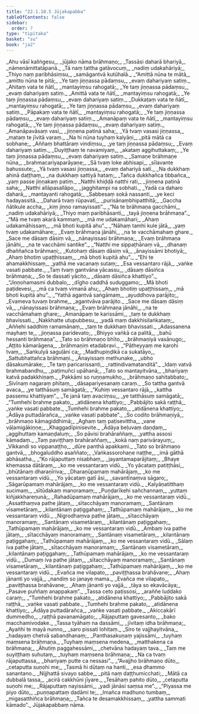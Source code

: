 ```yaml
---
title: "22.1.10.5 Jūjakapabba"
tableOfContents: false
sidebar:
  order: 7
type: "tipitaka"
basket: "su"
book: "ja2"
---
```



<DynamicBreadcrumb />

<Division number="1914" book="ja2" bookNo="23" page="333">

<Paragraph number="3264" type="verses" book="ja2">
_Ahu vāsī kaliṅgesu,_  
_jūjako nāma brāhmaṇo;_  
_Tassāsi daharā bhariyā,_  
_nāmenāmittatāpanā._  

</Paragraph>

</Division>
<Division number="1915" book="ja2" bookNo="23" page="333">

<Paragraph number="3265" type="verses" book="ja2">
_Tā naṃ tattha gatāvocuṃ,_  
_nadiṃ udakahāriyā;_  
_Thiyo naṃ paribhāsiṃsu,_  
_samāgantvā kutūhalā._  

</Paragraph>

</Division>
<Division number="1916" book="ja2" bookNo="23" page="333">

<Paragraph number="3266" type="verses" book="ja2">
_“Amittā nūna te mātā,_  
_amitto nūna te pitā;_  
_Ye taṃ jiṇṇassa pādaṃsu,_  
_evaṃ dahariyaṃ satiṃ._  

</Paragraph>

</Division>
<Division number="1917" book="ja2" bookNo="23" page="334">

<Paragraph number="3267" type="verses" book="ja2">
_Ahitaṃ vata te ñātī,_  
_mantayiṃsu rahogatā;_  
_Ye taṃ jiṇṇassa pādaṃsu,_  
_evaṃ dahariyaṃ satiṃ._  

</Paragraph>

</Division>
<Division number="1918" book="ja2" bookNo="23" page="334">

<Paragraph number="3268" type="verses" book="ja2">
_Amittā vata te ñātī,_  
_mantayiṃsu rahogatā;_  
_Ye taṃ jiṇṇassa pādaṃsu,_  
_evaṃ dahariyaṃ satiṃ._  

</Paragraph>

</Division>
<Division number="1919" book="ja2" bookNo="23" page="334">

<Paragraph number="3269" type="verses" book="ja2">
_Dukkaṭaṃ vata te ñātī,_  
_mantayiṃsu rahogatā;_  
_Ye taṃ jiṇṇassa pādaṃsu,_  
_evaṃ dahariyaṃ satiṃ._  

</Paragraph>

</Division>
<Division number="1920" book="ja2" bookNo="23" page="334">

<Paragraph number="3270" type="verses" book="ja2">
_Pāpakaṃ vata te ñātī,_  
_mantayiṃsu rahogatā;_  
_Ye taṃ jiṇṇassa pādaṃsu,_  
_evaṃ dahariyaṃ satiṃ._  

</Paragraph>

</Division>
<Division number="1921" book="ja2" bookNo="23" page="334">

<Paragraph number="3271" type="verses" book="ja2">
_Amanāpaṃ vata te ñātī,_  
_mantayiṃsu rahogatā;_  
_Ye taṃ jiṇṇassa pādaṃsu,_  
_evaṃ dahariyaṃ satiṃ._  

</Paragraph>

</Division>
<Division number="1922" book="ja2" bookNo="23" page="334">

<Paragraph number="3272" type="verses" book="ja2">
_Amanāpavāsaṃ vasi,_  
_jiṇṇena patinā saha;_  
_Yā tvaṃ vasasi jiṇṇassa,_  
_mataṃ te jīvitā varaṃ._  

</Paragraph>

</Division>
<Division number="1923" book="ja2" bookNo="23" page="334">

<Paragraph number="3273" type="verses" book="ja2">
_Na hi nūna tuyhaṃ kalyāṇi,_  
_pitā mātā ca sobhane;_  
_Aññaṃ bhattāraṃ vindiṃsu,_  
_ye taṃ jiṇṇassa pādaṃsu;_  
_Evaṃ dahariyaṃ satiṃ._  

</Paragraph>

</Division>
<Division number="1924" book="ja2" bookNo="23" page="334">

<Paragraph number="3274" type="verses" book="ja2">
_Duyiṭṭhaṃ te navamiyaṃ,_  
_akataṃ aggihuttakaṃ;_  
_Ye taṃ jiṇṇassa pādaṃsu,_  
_evaṃ dahariyaṃ satiṃ._  

</Paragraph>

</Division>
<Division number="1925" book="ja2" bookNo="23" page="334">

<Paragraph number="3275" type="verses" book="ja2">
_Samaṇe brāhmaṇe nūna,_  
_brahmacariyaparāyaṇe;_  
_Sā tvaṃ loke abhisapi,_  
_sīlavante bahussute;_  
_Yā tvaṃ vasasi jiṇṇassa,_  
_evaṃ dahariyā satī._  

</Paragraph>

</Division>
<Division number="1926" book="ja2" bookNo="23" page="334">

<Paragraph number="3276" type="verses" book="ja2">
_Na dukkhaṃ ahinā daṭṭhaṃ,_  
_na dukkhaṃ sattiyā hataṃ;_  
_Tañca dukkhañca tibbañca,_  
_yaṃ passe jiṇṇakaṃ patiṃ._  

</Paragraph>

</Division>
<Division number="1927" book="ja2" bookNo="23" page="334">

<Paragraph number="3277" type="verses" book="ja2">
_Natthi khiḍḍā natthi rati,_  
_jiṇṇena patinā saha;_  
_Natthi allāpasallāpo,_  
_jagghitampi na sobhati._  

</Paragraph>

</Division>
<Division number="1928" book="ja2" bookNo="23" page="334">

<Paragraph number="3278" type="verses" book="ja2">
_Yadā ca daharo daharā,_  
_mantayanti rahogatā;_  
_Sabbesaṃ sokā nassanti,_  
_ye keci hadayassitā._  

</Paragraph>

</Division>
<Division number="1929" book="ja2" bookNo="23" page="335">

<Paragraph number="3279" type="verses" book="ja2">
_Daharā tvaṃ rūpavatī,_  
_purisānaṃbhipatthitā;_  
_Gaccha ñātikule accha,_  
_kiṃ jiṇṇo ramayissati”._  

</Paragraph>

</Division>
<Division number="1930" book="ja2" bookNo="23" page="335">

<Paragraph number="3280" type="verses" book="ja2">
_“Na te brāhmaṇa gacchāmi,_  
_nadiṃ udakahāriyā;_  
_Thiyo maṃ paribhāsanti,_  
_tayā jiṇṇena brāhmaṇa”._  

</Paragraph>

</Division>
<Division number="1931" book="ja2" bookNo="23" page="335">

<Paragraph number="3281" type="verses" book="ja2">
_“Mā me tvaṃ akarā kammaṃ,_  
_mā me udakamāhari;_  
_Ahaṃ udakamāhissaṃ,_  
_mā bhoti kupitā ahu”._  

</Paragraph>

</Division>
<Division number="1932" book="ja2" bookNo="23" page="335">

<Paragraph number="3282" type="verses" book="ja2">
_“Nāhaṃ tamhi kule jātā,_  
_yaṃ tvaṃ udakamāhare;_  
_Evaṃ brāhmaṇa jānāhi,_  
_na te vacchāmahaṃ ghare._  

</Paragraph>

</Division>
<Division number="1933" book="ja2" bookNo="23" page="335">

<Paragraph number="3283" type="verses" book="ja2">
_Sace me dāsaṃ dāsiṃ vā,_  
_nānayissasi brāhmaṇa;_  
_Evaṃ brāhmaṇa jānāhi,_  
_na te vacchāmi santike”._  

</Paragraph>

</Division>
<Division number="1934" book="ja2" bookNo="23" page="335">

<Paragraph number="3284" type="verses" book="ja2">
_“Natthi me sippaṭhānaṃ vā,_  
_dhanaṃ dhaññañca brāhmaṇi;_  
_Kutohaṃ dāsaṃ dāsiṃ vā,_  
_ānayissāmi bhotiyā;_  
_Ahaṃ bhotiṃ upaṭṭhissaṃ,_  
_mā bhoti kupitā ahu”._  

</Paragraph>

</Division>
<Division number="1935" book="ja2" bookNo="23" page="335">

<Paragraph number="3285" type="verses" book="ja2">
_“Ehi te ahamakkhissaṃ,_  
_yathā me vacanaṃ sutaṃ;_  
_Esa vessantaro rājā,_  
_vaṅke vasati pabbate._  

</Paragraph>

</Division>
<Division number="1936" book="ja2" bookNo="23" page="335">

<Paragraph number="3286" type="verses" book="ja2">
_Taṃ tvaṃ gantvāna yācassu,_  
_dāsaṃ dāsiñca brāhmaṇa;_  
_So te dassati yācito,_  
_dāsaṃ dāsiñca khattiyo”._  

</Paragraph>

</Division>
<Division number="1937" book="ja2" bookNo="23" page="335">

<Paragraph number="3287" type="verses" book="ja2">
_“Jiṇṇohamasmi dubbalo,_  
_dīgho caddhā suduggamo;_  
_Mā bhoti paṭidevesi,_  
_mā ca tvaṃ vimanā ahu;_  
_Ahaṃ bhotiṃ upaṭṭhissaṃ,_  
_mā bhoti kupitā ahu”._  

</Paragraph>

</Division>
<Division number="1938" book="ja2" bookNo="23" page="335">

<Paragraph number="3288" type="verses" book="ja2">
_“Yathā agantvā saṅgāmaṃ,_  
_ayuddhova parājito;_  
_Evameva tuvaṃ brahme,_  
_agantvāva parājito._  

</Paragraph>

</Division>
<Division number="1939" book="ja2" bookNo="23" page="335">

<Paragraph number="3289" type="verses" book="ja2">
_Sace me dāsaṃ dāsiṃ vā,_  
_nānayissasi brāhmaṇa;_  
_Evaṃ brāhmaṇa jānāhi,_  
_na te vacchāmahaṃ ghare;_  
_Amanāpaṃ te karissāmi,_  
_taṃ te dukkhaṃ bhavissati._  

</Paragraph>

</Division>
<Division number="1940" book="ja2" bookNo="23" page="335">

<Paragraph number="3290" type="verses" book="ja2">
_Nakkhatte utupubbesu,_  
_yadā maṃ dakkhisilaṅkataṃ;_  
_Aññehi saddhiṃ ramamānaṃ,_  
_taṃ te dukkhaṃ bhavissati._  

</Paragraph>

</Division>
<Division number="1941" book="ja2" bookNo="23" page="336">

<Paragraph number="3291" type="verses" book="ja2">
_Adassanena mayhaṃ te,_  
_jiṇṇassa paridevato;_  
_Bhiyyo vaṅkā ca palitā,_  
_bahū hessanti brāhmaṇa”._  

</Paragraph>

</Division>
<Division number="1942" book="ja2" bookNo="23" page="336">

<Paragraph number="3292" type="verses" book="ja2">
_Tato so brāhmaṇo bhīto,_  
_brāhmaṇiyā vasānugo;_  
_Aṭṭito kāmarāgena,_  
_brāhmaṇiṃ etadabravi._  

</Paragraph>

</Division>
<Division number="1943" book="ja2" bookNo="23" page="336">

<Paragraph number="3293" type="verses" book="ja2">
_“Pātheyyaṃ me karohi tvaṃ,_  
_Saṅkulyā saguḷāni ca;_  
_Madhupiṇḍikā ca sukatāyo,_  
_Sattubhattañca brāhmaṇi._  

</Paragraph>

</Division>
<Division number="1944" book="ja2" bookNo="23" page="336">

<Paragraph number="3294" type="verses" book="ja2">
_Ānayissaṃ methunake,_  
_ubho dāsakumārake;_  
_Te taṃ paricarissanti,_  
_rattindivamatanditā”._  

</Paragraph>

</Division>
<Division number="1945" book="ja2" bookNo="23" page="336">

<Paragraph number="3295" type="verses" book="ja2">
_Idaṃ vatvā brahmabandhu,_  
_paṭimuñci upāhanā;_  
_Tato so mantayitvāna,_  
_bhariyaṃ katvā padakkhiṇaṃ._  

</Paragraph>

</Division>
<Division number="1946" book="ja2" bookNo="23" page="336">

<Paragraph number="3296" type="verses" book="ja2">
_Pakkāmi so ruṇṇamukho,_  
_brāhmaṇo sahitabbato;_  
_Sivīnaṃ nagaraṃ phītaṃ,_  
_dāsapariyesanaṃ caraṃ._  

</Paragraph>

</Division>
<Division number="1947" book="ja2" bookNo="23" page="336">

<Paragraph number="3297" type="verses" book="ja2">
_So tattha gantvā avaca,_  
_ye tatthāsuṃ samāgatā;_  
_“Kuhiṃ vessantaro rājā,_  
_kattha passemu khattiyaṃ”._  

</Paragraph>

</Division>
<Division number="1948" book="ja2" bookNo="23" page="336">

<Paragraph number="3298" type="verses" book="ja2">
_Te janā taṃ avaciṃsu,_  
_ye tatthāsuṃ samāgatā;_  
_“Tumhehi brahme pakato,_  
_atidānena khattiyo;_  
_Pabbājito sakā raṭṭhā,_  
_vaṅke vasati pabbate._  

</Paragraph>

</Division>
<Division number="1949" book="ja2" bookNo="23" page="336">

<Paragraph number="3299" type="verses" book="ja2">
_Tumhehi brahme pakato,_  
_atidānena khattiyo;_  
_Ādāya puttadārañca,_  
_vaṅke vasati pabbate”._  

</Paragraph>

</Division>
<Division number="1950" book="ja2" bookNo="23" page="336">

<Paragraph number="3300" type="verses" book="ja2">
_So codito brāhmaṇiyā,_  
_brāhmaṇo kāmagiddhimā;_  
_Aghaṃ taṃ paṭisevittha,_  
_vane vāḷamigākiṇṇe;_  
_Khaggadīpinisevite._  

</Paragraph>

</Division>
<Division number="1951" book="ja2" bookNo="23" page="336">

<Paragraph number="3301" type="verses" book="ja2">
_Ādāya beḷuvaṃ daṇḍaṃ,_  
_aggihuttaṃ kamaṇḍaluṃ;_  
_So pāvisi brahāraññaṃ,_  
_yattha assosi kāmadaṃ._  

</Paragraph>

</Division>
<Division number="1952" book="ja2" bookNo="23" page="336">

<Paragraph number="3302" type="verses" book="ja2">
_Taṃ paviṭṭhaṃ brahāraññaṃ,_  
_kokā naṃ parivārayuṃ;_  
_Vikkandi so vippanaṭṭho,_  
_dūre panthā apakkami._  

</Paragraph>

</Division>
<Division number="1953" book="ja2" bookNo="23" page="337">

<Paragraph number="3303" type="verses" book="ja2">
_Tato so brāhmaṇo gantvā,_  
_bhogaluddho asaññato;_  
_Vaṅkassorohaṇe naṭṭhe,_  
_imā gāthā abhāsatha._  

</Paragraph>

</Division>
<Division number="1954" book="ja2" bookNo="23" page="337">

<Paragraph number="3304" type="verses" book="ja2">
_“Ko rājaputtaṃ nisabhaṃ,_  
_jayantamaparājitaṃ;_  
_Bhaye khemassa dātāraṃ,_  
_ko me vessantaraṃ vidū._  

</Paragraph>

</Division>
<Division number="1955" book="ja2" bookNo="23" page="337">

<Paragraph number="3305" type="verses" book="ja2">
_Yo yācataṃ patiṭṭhāsi,_  
_bhūtānaṃ dharaṇīriva;_  
_Dharaṇūpamaṃ mahārājaṃ,_  
_ko me vessantaraṃ vidū._  

</Paragraph>

</Division>
<Division number="1956" book="ja2" bookNo="23" page="337">

<Paragraph number="3306" type="verses" book="ja2">
_Yo yācataṃ gatī āsi,_  
_savantīnaṃva sāgaro;_  
_Sāgarūpamaṃ mahārājaṃ,_  
_ko me vessantaraṃ vidū._  

</Paragraph>

</Division>
<Division number="1957" book="ja2" bookNo="23" page="337">

<Paragraph number="3307" type="verses" book="ja2">
_Kalyāṇatitthaṃ sucimaṃ,_  
_sītūdakaṃ manoramaṃ;_  
_Puṇḍarīkehi sañchannaṃ,_  
_yuttaṃ kiñjakkhareṇunā;_  
_Rahadūpamaṃ mahārājaṃ,_  
_ko me vessantaraṃ vidū._  

</Paragraph>

</Division>
<Division number="1958" book="ja2" bookNo="23" page="337">

<Paragraph number="3308" type="verses" book="ja2">
_Assatthaṃva pathe jātaṃ,_  
_sītacchāyaṃ manoramaṃ;_  
_Santānaṃ visametāraṃ,_  
_kilantānaṃ paṭiggahaṃ;_  
_Tathūpamaṃ mahārājaṃ,_  
_ko me vessantaraṃ vidū._  

</Paragraph>

</Division>
<Division number="1959" book="ja2" bookNo="23" page="337">

<Paragraph number="3309" type="verses" book="ja2">
_Nigrodhaṃva pathe jātaṃ,_  
_sītacchāyaṃ manoramaṃ;_  
_Santānaṃ visametāraṃ,_  
_kilantānaṃ paṭiggahaṃ;_  
_Tathūpamaṃ mahārājaṃ,_  
_ko me vessantaraṃ vidū._  

</Paragraph>

</Division>
<Division number="1960" book="ja2" bookNo="23" page="337">

<Paragraph number="3310" type="verses" book="ja2">
_Ambaṃ iva pathe jātaṃ,_  
_sītacchāyaṃ manoramaṃ;_  
_Santānaṃ visametāraṃ,_  
_kilantānaṃ paṭiggahaṃ;_  
_Tathūpamaṃ mahārājaṃ,_  
_ko me vessantaraṃ vidū._  

</Paragraph>

</Division>
<Division number="1961" book="ja2" bookNo="23" page="337">

<Paragraph number="3311" type="verses" book="ja2">
_Sālaṃ iva pathe jātaṃ,_  
_sītacchāyaṃ manoramaṃ;_  
_Santānaṃ visametāraṃ,_  
_kilantānaṃ paṭiggahaṃ;_  
_Tathūpamaṃ mahārājaṃ,_  
_ko me vessantaraṃ vidū._  

</Paragraph>

</Division>
<Division number="1962" book="ja2" bookNo="23" page="337">

<Paragraph number="3312" type="verses" book="ja2">
_Dumaṃ iva pathe jātaṃ,_  
_sītacchāyaṃ manoramaṃ;_  
_Santānaṃ visametāraṃ,_  
_kilantānaṃ paṭiggahaṃ;_  
_Tathūpamaṃ mahārājaṃ,_  
_ko me vessantaraṃ vidū._  

</Paragraph>

</Division>
<Division number="1963" book="ja2" bookNo="23" page="338">

<Paragraph number="3313" type="verses" book="ja2">
_Evañca me vilapato,_  
_paviṭṭhassa brahāvane;_  
_Ahaṃ jānanti yo vajjā,_  
_nandiṃ so janaye mama._  

</Paragraph>

</Division>
<Division number="1964" book="ja2" bookNo="23" page="338">

<Paragraph number="3314" type="verses" book="ja2">
_Evañca me vilapato,_  
_paviṭṭhassa brahāvane;_  
_Ahaṃ jānanti yo vajjā,_  
_tāya so ekavācāya;_  
_Pasave puññaṃ anappakaṃ”._  

</Paragraph>

</Division>
<Division number="1965" book="ja2" bookNo="23" page="338">

<Paragraph number="3315" type="verses" book="ja2">
_Tassa ceto paṭissosi,_  
_araññe luddako caraṃ;_  
_“Tumhehi brahme pakato,_  
_atidānena khattiyo;_  
_Pabbājito sakā raṭṭhā,_  
_vaṅke vasati pabbate._  

</Paragraph>

</Division>
<Division number="1966" book="ja2" bookNo="23" page="338">

<Paragraph number="3316" type="verses" book="ja2">
_Tumhehi brahme pakato,_  
_atidānena khattiyo;_  
_Ādāya puttadārañca,_  
_vaṅke vasati pabbate._  

</Paragraph>

</Division>
<Division number="1967" book="ja2" bookNo="23" page="338">

<Paragraph number="3317" type="verses" book="ja2">
_Akiccakārī dummedho,_  
_raṭṭhā pavanamāgato;_  
_Rājaputtaṃ gavesanto,_  
_bako macchamivodake._  

</Paragraph>

</Division>
<Division number="1968" book="ja2" bookNo="23" page="338">

<Paragraph number="3318" type="verses" book="ja2">
_Tassa tyāhaṃ na dassāmi,_  
_jīvitaṃ idha brāhmaṇa;_  
_Ayañhi te mayā nunno,_  
_saro pissati lohitaṃ._  

</Paragraph>

</Division>
<Division number="1969" book="ja2" bookNo="23" page="338">

<Paragraph number="3319" type="verses" book="ja2">
_Siro te vajjhayitvāna,_  
_hadayaṃ chetvā sabandhanaṃ;_  
_Panthasakuṇaṃ yajissāmi,_  
_tuyhaṃ maṃsena brāhmaṇa._  

</Paragraph>

</Division>
<Division number="1970" book="ja2" bookNo="23" page="338">

<Paragraph number="3320" type="verses" book="ja2">
_Tuyhaṃ maṃsena medena,_  
_matthakena ca brāhmaṇa;_  
_Āhutiṃ paggahessāmi,_  
_chetvāna hadayaṃ tava._  

</Paragraph>

</Division>
<Division number="1971" book="ja2" bookNo="23" page="338">

<Paragraph number="3321" type="verses" book="ja2">
_Taṃ me suyiṭṭhaṃ suhutaṃ,_  
_tuyhaṃ maṃsena brāhmaṇa;_  
_Na ca tvaṃ rājaputtassa,_  
_bhariyaṃ putte ca nessasi”._  

</Paragraph>

</Division>
<Division number="1972" book="ja2" bookNo="23" page="338">

<Paragraph number="3322" type="verses" book="ja2">
_“Avajjho brāhmaṇo dūto,_  
_cetaputta suṇohi me;_  
_Tasmā hi dūtaṃ na hanti,_  
_esa dhammo sanantano._  

</Paragraph>

</Division>
<Division number="1973" book="ja2" bookNo="23" page="338">

<Paragraph number="3323" type="verses" book="ja2">
_Nijjhattā sivayo sabbe,_  
_pitā naṃ daṭṭhumicchati;_  
_Mātā ca dubbalā tassa,_  
_acirā cakkhūni jīyare._  

</Paragraph>

</Division>
<Division number="1974" book="ja2" bookNo="23" page="338">

<Paragraph number="3324" type="verses" book="ja2">
_Tesāhaṃ pahito dūto,_  
_cetaputta suṇohi me;_  
_Rājaputtaṃ nayissāmi,_  
_yadi jānāsi saṃsa me”._  

</Paragraph>

</Division>
<Division number="1975" book="ja2" bookNo="23" page="339">

<Paragraph number="3325" type="verses" book="ja2">
_“Piyassa me piyo dūto,_  
_puṇṇapattaṃ dadāmi te;_  
_Imañca madhuno tumbaṃ,_  
_migasatthiñca brāhmaṇa;_  
_Tañca te desamakkhissaṃ,_  
_yattha sammati kāmado”._  


</Paragraph>
</Division>

<Paragraph number="3326" type="center" book="ja2">
Jūjakapabbaṃ nāma.
</Paragraph>
